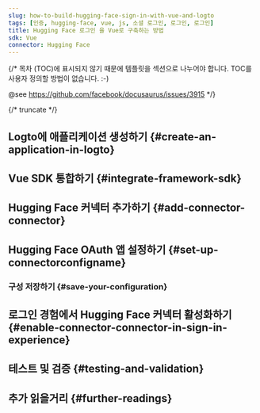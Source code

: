 ```yaml
---
slug: how-to-build-hugging-face-sign-in-with-vue-and-logto
tags: [인증, hugging-face, vue, js, 소셜 로그인, 로그인, 로그인]
title: Hugging Face 로그인 을 Vue로 구축하는 방법
sdk: Vue
connector: Hugging Face
---
```


{/*
  목차 (TOC)에 표시되지 않기 때문에 템플릿을 섹션으로 나누어야 합니다.
  TOC를 사용자 정의할 방법이 없습니다. :-)

  @see https://github.com/facebook/docusaurus/issues/3915
*/}




{/* truncate */}

<Intro connector={connector} sdk="Vue" link="https://vuejs.org" />

## Logto에 애플리케이션 생성하기 \{#create-an-application-in-logto}

<CreateApplication type="Single page app" framework="Vue" />

## Vue SDK 통합하기 \{#integrate-framework-sdk}

<IntegrateSdk />

## Hugging Face 커넥터 추가하기 \{#add-connector-connector}

<AddSocialConnector connector={connector} framework="Vue" />

## Hugging Face OAuth 앱 설정하기 \{#set-up-connectorconfigname}

<ConnectorGuide />

### 구성 저장하기 \{#save-your-configuration}

<SaveYourConfiguration connector={connector} />

## 로그인 경험에서 Hugging Face 커넥터 활성화하기 \{#enable-connector-connector-in-sign-in-experience}

<EnableSocialConnector connector={connector} />

## 테스트 및 검증 \{#testing-and-validation}

<TestingAndValidation connector={connector} sdk="Vue" />

## 추가 읽을거리 \{#further-readings}

<FurtherReadings />